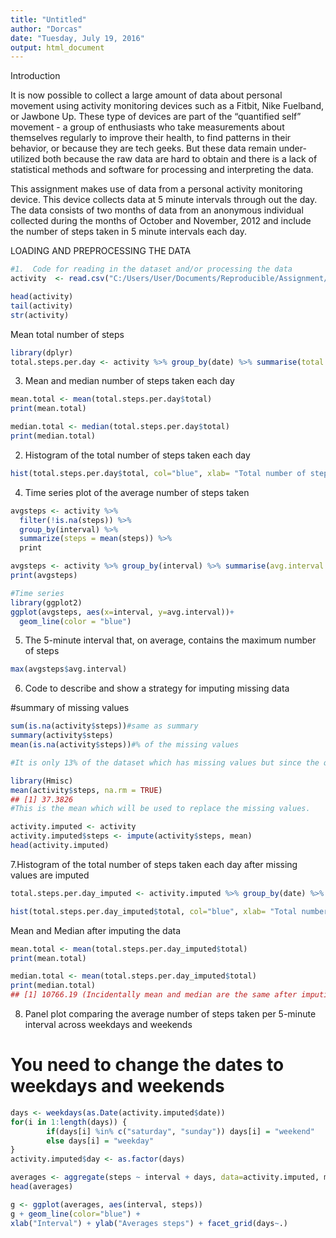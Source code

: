 ---
title: "Untitled"
author: "Dorcas"
date: "Tuesday, July 19, 2016"
output: html_document
---

Introduction

It is now possible to collect a large amount of data about personal movement using activity monitoring devices such as a Fitbit, Nike Fuelband, or Jawbone Up. These type of devices are part of the "quantified self" movement - a group of enthusiasts who take measurements about themselves regularly to improve their health, to find patterns in their behavior, or because they are tech geeks. But these data remain under-utilized both because the raw data are hard to obtain and there is a lack of statistical methods and software for processing and interpreting the data.

This assignment makes use of data from a personal activity monitoring device. This device collects data at 5 minute intervals through out the day. The data consists of two months of data from an anonymous individual collected during the months of October and November, 2012 and include the number of steps taken in 5 minute intervals each day.

LOADING AND PREPROCESSING THE DATA


```{r, echo=TRUE}
#1.  Code for reading in the dataset and/or processing the data
activity  <- read.csv("C:/Users/User/Documents/Reproducible/Assignment/activity.csv", sep=",", header=TRUE)

head(activity)
tail(activity)
str(activity)
```

Mean total number of steps

```{r, echo=TRUE}
library(dplyr)
total.steps.per.day <- activity %>% group_by(date) %>% summarise(total = sum(steps, na.rm = TRUE))
```
3.  Mean and median number of steps taken each day

```{r, echo=TRUE}
mean.total <- mean(total.steps.per.day$total)
print(mean.total)

median.total <- median(total.steps.per.day$total)
print(median.total)
```

2.  Histogram of the total number of steps taken each day

```{r, echo=TRUE}
hist(total.steps.per.day$total, col="blue", xlab= "Total number of steps", ylab = "Number of days", main="Histogram of the total number of steps taken each day")
```

4.  Time series plot of the average number of steps taken

```{r, echo=TRUE}
avgsteps <- activity %>%
  filter(!is.na(steps)) %>%
  group_by(interval) %>%
  summarize(steps = mean(steps)) %>%
  print

avgsteps <- activity %>% group_by(interval) %>% summarise(avg.interval = mean(steps, na.rm = TRUE))
print(avgsteps)

#Time series
library(ggplot2)
ggplot(avgsteps, aes(x=interval, y=avg.interval))+
  geom_line(color = "blue")
```
5.  The 5-minute interval that, on average, contains the maximum number of steps

```{r, echo=TRUE}
max(avgsteps$avg.interval)
```
6.  Code to describe and show a strategy for imputing missing data

#summary of missing values
```{r, echo=TRUE}
sum(is.na(activity$steps))#same as summary
summary(activity$steps)
mean(is.na(activity$steps))#% of the missing values

#It is only 13% of the dataset which has missing values but since the question is concerning imputing the data then we have to fill all the missing values with mean for example for interval 5
```


```{r, echo=TRUE}

library(Hmisc)
mean(activity$steps, na.rm = TRUE)
## [1] 37.3826
#This is the mean which will be used to replace the missing values.

activity.imputed <- activity
activity.imputed$steps <- impute(activity$steps, mean)
head(activity.imputed)
```

7.Histogram of the total number of steps taken each day after missing values are imputed

```{r, echo=TRUE}

total.steps.per.day_imputed <- activity.imputed %>% group_by(date) %>% summarise(total = sum(steps, na.rm = TRUE))

hist(total.steps.per.day_imputed$total, col="blue", xlab= "Total number of steps", ylab = "Number of days", main="Histogram of the total number of steps taken each day with imputed data")
```
Mean and Median after imputing the data

```{r, echo=TRUE}
mean.total <- mean(total.steps.per.day_imputed$total)
print(mean.total)

median.total <- mean(total.steps.per.day_imputed$total)
print(median.total)
## [1] 10766.19 (Incidentally mean and median are the same after imputing the data)
```

8. Panel plot comparing the average number of steps taken per 5-minute interval across weekdays and weekends

# You need to change the dates to weekdays and weekends
```{r, echo=TRUE}
days <- weekdays(as.Date(activity.imputed$date))
for(i in 1:length(days)) {
        if(days[i] %in% c("saturday", "sunday")) days[i] = "weekend"
        else days[i] = "weekday"
}
activity.imputed$day <- as.factor(days)

averages <- aggregate(steps ~ interval + days, data=activity.imputed, mean)
head(averages)

g <- ggplot(averages, aes(interval, steps))
g + geom_line(color="blue") +
xlab("Interval") + ylab("Averages steps") + facet_grid(days~.)
```

